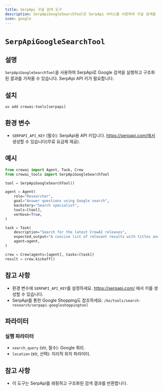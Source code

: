 ```yaml
---
title: SerpApi 구글 검색 도구
description: SerpApiGoogleSearchTool은 SerpApi 서비스를 사용하여 구글 검색을 수행합니다.
icon: google
---
```


# `SerpApiGoogleSearchTool`

## 설명

`SerpApiGoogleSearchTool`을 사용하여 SerpApi로 Google 검색을 실행하고 구조화된 결과를 가져올 수 있습니다. SerpApi API 키가 필요합니다.

## 설치

```shell
uv add crewai-tools[serpapi]
```

## 환경 변수

- `SERPAPI_API_KEY` (필수): SerpApi용 API 키입니다. https://serpapi.com/에서 생성할 수 있습니다(무료 요금제 제공).

## 예시

```python Code
from crewai import Agent, Task, Crew
from crewai_tools import SerpApiGoogleSearchTool

tool = SerpApiGoogleSearchTool()

agent = Agent(
    role="Researcher",
    goal="Answer questions using Google search",
    backstory="Search specialist",
    tools=[tool],
    verbose=True,
)

task = Task(
    description="Search for the latest CrewAI releases",
    expected_output="A concise list of relevant results with titles and links",
    agent=agent,
)

crew = Crew(agents=[agent], tasks=[task])
result = crew.kickoff()
```

## 참고 사항

- 환경 변수에 `SERPAPI_API_KEY`를 설정하세요. https://serpapi.com/ 에서 키를 생성할 수 있습니다.
- SerpApi를 통한 Google Shopping도 참조하세요: `/ko/tools/search-research/serpapi-googleshoppingtool`

## 파라미터

### 실행 파라미터

- `search_query` (str, 필수): Google 쿼리.
- `location` (str, 선택): 지리적 위치 파라미터.

## 참고 사항

- 이 도구는 SerpApi를 래핑하고 구조화된 검색 결과를 반환합니다.
